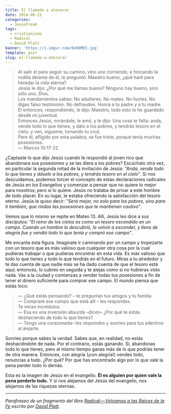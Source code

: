 ```yaml
---
title: El llamado a atesorar
date: 2014-06-22
categories:
  - JesusFreak
tags:
  - cristianismo
  - Radical
  - David Platt
banner: 'https://i.imgur.com/6n69ME5.jpg'
template: post
slug: el-llamado-a-atesorar
---
```


> Al salir él para seguir su camino, vino uno corriendo, e hincando la rodilla delante de él, le preguntó: Maestro bueno, ¿qué haré para heredar la vida eterna?<br />
> Jesús le dijo: ¿Por qué me llamas bueno? Ninguno hay bueno, sino sólo uno, Dios.<br />
> Los mandamientos sabes: No adulteres. No mates. No hurtes. No digas falso testimonio. No defraudes. Honra a tu padre y a tu madre.<br />
> El entonces, respondiendo, le dijo: Maestro, todo esto lo he guardado desde mi juventud.<br />
> Entonces Jesús, mirándole, le amó, y le dijo: Una cosa te falta: anda, vende todo lo que tienes, y dalo a los pobres, y tendrás tesoro en el cielo; y ven, sígueme, tomando tu cruz.<br />
> Pero él, afligido por esta palabra, se fue triste, porque tenía muchas posesiones.<br />
> — Marcos 10:17-22

¿Captaste lo que dijo Jesús cuando le respondió al joven rico que abandonara sus posesiones y se las diera a los pobres? Escúchalo otra vez, en particular la segunda mitad de la invitación de Jesús: _"Anda, vende todo lo que tienes y dáselo a los pobres, y tendrás tesoro en el cielo"_. Si nos descuidamos, podemos torcer el concepto de estas declaraciones radicales de Jesús en los Evangelios y comenzar a pensar que no quiere lo mejor para nosotros; pero sí lo quiere. Jesús no trataba de privar a este hombre de todo placer. En su lugar, le estaba ofreciendo la satisfacción del tesoro eterno. Jesús le quiso decir: _"Será mejor, no solo para los pobres, sino para ti también, que rindas las posesiones que te mantienen cautivo"_.

Vemos que lo mismo se repite en Mateo 13. Allí, Jesús les dice a sus discípulos: _"El reino de los cielos es como un tesoro escondido en un campo. Cuando un hombre lo descubrió, lo volvió a esconder, y lleno de alegría fue y vendió todo lo que tenía y compró ese campo"_.

Me encanta esta figura. Imagínate ir caminando por un campo y tropezarte con un tesoro que es más valioso que cualquier otra cosa por la cual pudieras trabajar o que pudieras encontrar en esta vida. Es más valioso que todo lo que tienes y todo lo que tendrás en el futuro. Miras a tu alrededor y te das cuenta de que nadie más se ha dado cuenta de que el tesoro está aquí; entonces, lo cubres en seguida y te alejas como si no hubieras visto nada. Vas a la ciudad y comienzas a vender todas tus posesiones a fin de tener el dinero suficiente para comprar ese campo. El mundo piensa que estás loco:

> — ¿Qué estás pensando? – te preguntan tus amigos y tu familia.<br />
> — Compraré ese campo que está allí – les respondes.<br />
> Te miran incrédulos.<br />
> — Esa es una inversión absurda –dicen– ¿Por qué te estás deshaciendo de todo lo que tienes?<br />
> — Tengo una corazonada– les respondes y sonríes para tus adentros al alejarte.<br />

Sonríes porque sabes la verdad. Sabes que, en realidad, no estás deshaciéndote de nada. Por el contrario, estás ganando. Sí, abandonas todo lo que tienes, pero al mismo tiempo ganas más de lo que podrías tener de otra manera. Entonces, con alegría (¡con alegría!) vendes todo, renuncias a todo. ¿Por qué? Por que has encontrado algo por lo que vale la pena perder todo lo demás.

Esta es la imagen de Jesús en el evangelio. **Él es alguien por quien vale la pena perderlo todo.** Y si nos alejamos del Jesús del evangelio, nos alejamos de las riquezas eternas.

---

_Parafraseo de un fragmento del libro_ [_Radical — Volvamos a las Raíces de la Fe_](http://www.radical.net/store/list/?cat=9&item=95 'Radical Book') _escrito por_ [_David Platt_](https://twitter.com/plattdavid 'David Platt Twitter')_._
